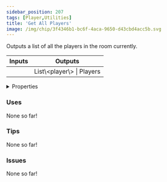 ```yaml
---
sidebar_position: 207
tags: [Player,Utilities]
title: 'Get All Players'
image: /img/chip/3f4346b1-bc6f-4aca-9650-d43cbd4acc5b.svg
---
```


Outputs a list of all the players in the room currently.



<IChip uuid="3f4346b1-bc6f-4aca-9650-d43cbd4acc5b"/>

<table><thead><tr><th>Inputs</th><th>Outputs</th></tr></thead><tbody><tr><td /><td>List\&lt;player\&gt; | Players</td></tr></tbody></table>

<details>
  <summary>Properties</summary>
  <div>
    <div>
    <table>
      <tbody>
        <tr>
          <td>Is beta required?</td>
          <td>No</td>
        </tr>
        <tr>
          <td>Is chip a trolling risk?</td>
          <td>No</td>
        </tr>
        <tr>
          <td>Is chip a role assignment risk?</td>
          <td>No</td>
        </tr>
        <tr>
          <td>Chip UUID</td>
          <td>3f4346b1-bc6f-4aca-9650-d43cbd4acc5b</td>
        </tr>
        <tr>
          <td>Room availability</td>
          <td>Available everywhere</td>
        </tr>
      </tbody>
    </table>
    </div>
  </div>
</details>

### Uses

None so far!

### Tips

None so far!

### Issues

None so far!